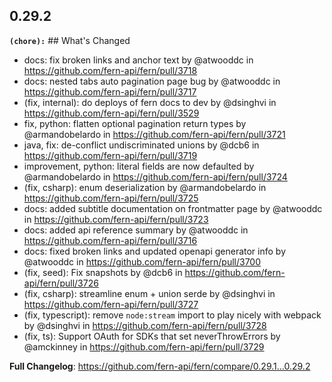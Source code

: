 ## 0.29.2
**`(chore):`** ## What's Changed
* docs: fix broken links and anchor text by @atwooddc in https://github.com/fern-api/fern/pull/3718
* docs: nested tabs auto pagination page bug by @atwooddc in https://github.com/fern-api/fern/pull/3717
* (fix, internal): do deploys of fern docs to dev by @dsinghvi in https://github.com/fern-api/fern/pull/3529
* fix, python: flatten optional pagination return types by @armandobelardo in https://github.com/fern-api/fern/pull/3721
* java, fix: de-conflict undiscriminated unions by @dcb6 in https://github.com/fern-api/fern/pull/3719
* improvement, python: literal fields are now defaulted by @armandobelardo in https://github.com/fern-api/fern/pull/3724
* (fix, csharp): enum deserialization by @armandobelardo in https://github.com/fern-api/fern/pull/3725
* docs: added subtitle documentation on frontmatter page by @atwooddc in https://github.com/fern-api/fern/pull/3723
* docs: added api reference summary by @atwooddc in https://github.com/fern-api/fern/pull/3716
* docs: fixed broken links and updated openapi generator info by @atwooddc in https://github.com/fern-api/fern/pull/3700
* (fix, seed): Fix snapshots by @dcb6 in https://github.com/fern-api/fern/pull/3726
* (fix, csharp): streamline enum + union serde by @dsinghvi in https://github.com/fern-api/fern/pull/3727
* (fix, typescript): remove `node:stream` import to play nicely with webpack by @dsinghvi in https://github.com/fern-api/fern/pull/3728
* (fix, ts): Support OAuth for SDKs that set neverThrowErrors by @amckinney in https://github.com/fern-api/fern/pull/3729


**Full Changelog**: https://github.com/fern-api/fern/compare/0.29.1...0.29.2

